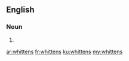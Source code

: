 ==English==

===Noun===
{{head|en|noun plural form}}

# {{plural of|whitten|lang=en}}

[[ar:whittens]]
[[fr:whittens]]
[[ku:whittens]]
[[my:whittens]]